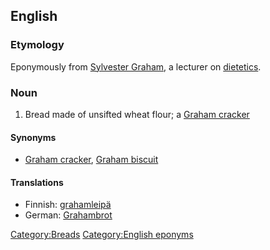 ==English==

===Etymology===
Eponymously from [[w:Sylvester Graham|Sylvester Graham]], a lecturer on [[dietetics]].

===Noun===
{{en-noun|sg=[[Graham]] [[bread]]}}

# {{US|regional}} Bread made of unsifted wheat flour; a [[Graham cracker]]

====Synonyms====
* [[Graham cracker]], [[Graham biscuit]]

====Translations====
* Finnish: [[grahamleipä]]
* German: [[Grahambrot]] {{n}}
[[Category:Breads]]
[[Category:English eponyms]]